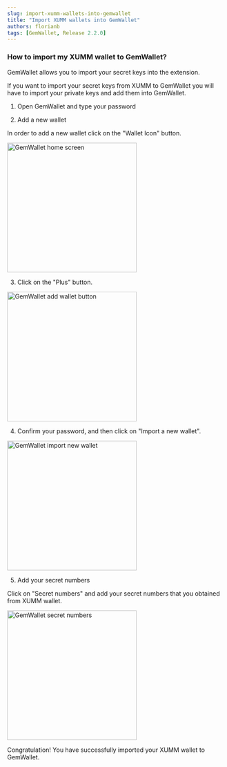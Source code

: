 ```yaml
---
slug: import-xumm-wallets-into-gemwallet
title: "Import XUMM wallets into GemWallet"
authors: florianb
tags: [GemWallet, Release 2.2.0]
---
```


### How to import my XUMM wallet to GemWallet?

GemWallet allows you to import your secret keys into the extension.

If you want to import your secret keys from XUMM to GemWallet you will have to import your private keys and add them into GemWallet.

1. Open GemWallet and type your password

2. Add a new wallet

In order to add a new wallet click on the "Wallet Icon" button.

<img
  src="/img/GemWalletHomeScreen.png"
  alt="GemWallet home screen"
  width="300"
/>

3. Click on the "Plus" button.

<img
  src="/img/GemWalletPlusButton.png"
  alt="GemWallet add wallet button"
  width="300"
/>

4. Confirm your password, and then click on "Import a new wallet".

<img
  src="/img/GemWalletImportNewWallet.png"
  alt="GemWallet import new wallet"
  width="300"
/>

5. Add your secret numbers

Click on "Secret numbers" and add your secret numbers that you obtained from XUMM wallet.

<img
  src="/img/GemWalletSecretNumbers.png"
  alt="GemWallet secret numbers"
  width="300"
/>

Congratulation! You have successfully imported your XUMM wallet to GemWallet.
